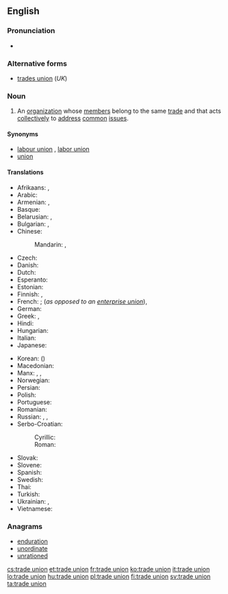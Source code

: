 ==English==

===Pronunciation===
* {{audio|En-uk-trade union.ogg|Audio (UK)}}

===Alternative forms===
* [[trades union]] (''UK'')

===Noun===
{{en-noun|sg=[[trade]] [[union]]}}

# An [[organization]] whose [[member]]s belong to the same [[trade]] and that acts [[collectively]] to [[address]] [[common]] [[issue]]s.

====Synonyms====
* [[labour union]] {{qualifier|Canada}}, [[labor union]] {{qualifier|North America}}
* [[union]]

====Translations====
{{trans-top|organization}}
* Afrikaans: {{t|af|vakbond}}, {{t|af|unie}}
* Arabic: {{t|ar|اتحاد نقابة العمال|m|tr=ittiḥād naqābat al-ʿamāl|sc=Arab}}
* Armenian: {{t|hy|արհեստակցական միություն|tr=arhestakcʿakan miutʿyun|sc=Armn}}, {{t|hy|արհմիություն|tr=arhmiutʿyun|sc=Armn}}
* Basque: {{t|eu|sindikatu}}
* Belarusian: {{t|be|прафсаюз|m|tr=prafsajúz|sc=Cyrl}}, {{t|be|прафесійны саюз|m|tr=prafesíjny sajúz|sc=Cyrl}}
* Bulgarian: {{t|bg|професионален съюз|m|tr=professionálen sǎjúz|sc=Cyrl}}, {{t|bg|профсъюз|m|tr=profsǎjúz|sc=Cyrl}}
* Chinese:
*: Mandarin: {{t|cmn|工會|sc=Hans}}, {{t|cmn|工会|tr=gōnghuì|sc=Hans}}
* Czech: {{t-|cs|odbory|m|p}}
* Danish: {{t|da|fagforening}}
* Dutch: {{t+|nl|vakbond|m}}
* Esperanto: {{t-|eo|sindikato|xs=Esperanto}}
* Estonian: {{t|et|ametiühing}}
* Finnish: {{t|fi|ammattiyhdistys}} {{qualifier|local}}, {{t|fi|ammattiliitto}} {{qualifier|national}}
* French: {{t|fr|syndicat|m}}; (''as opposed to an [[enterprise union]]''), {{t|fr|syndicat de métier|m}}
* German: {{t+|de|Gewerkschaft|f}}
* Greek: {{t|el|συντεχνία|f|tr=syntechnía}}, {{t|el|συνδικάτο|n|tr=syndikáto}}
* Hindi: {{t|hi|श्रमिक संघ|tr=śramik saṅgh|sc=Deva}}
* Hungarian: {{t|hu|szakszervezet}}
* Italian: {{t+|it|sindacato|m}}
* Japanese: {{t|ja|労働組合|tr=ろうどうくみあい, rōdō kumiai|sc=Jpan}}
{{trans-mid}}
* Korean: {{t|ko|노동 조합|tr=nodong johap|sc=Kore}} ({{t|ko|勞動組合|sc=Kore}})
* Macedonian: {{t-|mk|синдикат|m|tr=sindikát}}
* Manx: {{t|gv|sheshaght cheirdee|f}}, {{t|gv|keird-chummyn|m}}, {{t|gv|keird-heshaght|f}}
* Norwegian: {{t-|no|fagforening|c}}
* Persian: {{t|fa|سندیکا|tr=sendikâ|sc=fa-Arab}}
* Polish: {{t|pl|związek zawodowy|m}}
* Portuguese: {{t+|pt|sindicato|m}}
* Romanian: {{t|ro|sindicat comercial}}
* Russian: {{t|ru|профсоюз|m|tr=profsojúz|sc=Cyrl}}, {{t|ru|профессиональный союз|m|tr=professionálʹnyj sojúz|sc=Cyrl}}, {{qualifier|rare, foreign context}} {{t|ru|тред-юнион|m|tr=trɛd-junión|sc=Cyrl}}
* Serbo-Croatian:
*: Cyrillic: {{t|sh|синдикат|m}}
*: Roman: {{t|sh|sindikat|m}}
* Slovak: {{t|sk|odbory|m|p}}
* Slovene: {{t|sl|sindikat|m}}
* Spanish: {{t-|es|sindicato|m}}
* Swedish: {{t|sv|fackförening|c}}
* Thai: {{t|th|สหภาพแรงงาน|tr= sà-hà pâap raeng ngaan|sc=Thai}}
* Turkish: {{t+|tr|sendika}}
* Ukrainian: {{t|uk|профспілка|f|tr=profspílka|sc=Cyrl}}, {{t|uk|професійна спілка|f|tr=profesíjna spílka|sc=Cyrl}}
* Vietnamese: {{t|vi|công đoàn}}
{{trans-bottom}}

===Anagrams===
* [[enduration#English|enduration]]
* [[unordinate#English|unordinate]]
* [[unrationed#English|unrationed]]

[[cs:trade union]]
[[et:trade union]]
[[fr:trade union]]
[[ko:trade union]]
[[it:trade union]]
[[lo:trade union]]
[[hu:trade union]]
[[pl:trade union]]
[[fi:trade union]]
[[sv:trade union]]
[[ta:trade union]]